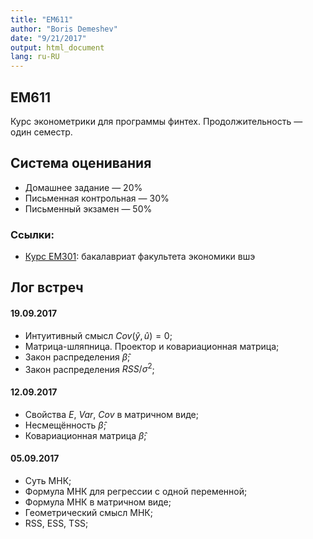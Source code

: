 ```yaml
---
title: "EM611"
author: "Boris Demeshev"
date: "9/21/2017"
output: html_document
lang: ru-RU
---
```


## EM611

Курс эконометрики для программы финтех. Продолжительность — один семестр.

## Система оценивания

* Домашнее задание — 20%
* Письменная контрольная — 30%
* Письменный экзамен — 50%

### Ссылки:

* [Курс EM301](http://bdemeshev.github.io/em301/): бакалавриат факультета экономики вшэ

## Лог встреч

#### 19.09.2017

* Интуитивный смысл $Cov(\hat{y}, \hat{u}) = 0$;
* Матрица-шляпница. Проектор и ковариационная матрица;
* Закон распределения $\hat{\beta}$;
* Закон распределения $RSS/\sigma^2$;

#### 12.09.2017

* Свойства $E$, $Var$, $Cov$ в матричном виде;
* Несмещённость $\hat{\beta}$;
* Ковариационная матрица $\hat{\beta}$;


#### 05.09.2017

* Суть МНК;
* Формула МНК для регрессии с одной переменной;
* Формула МНК в матричном виде;
* Геометрический смысл МНК;
* RSS, ESS, TSS;